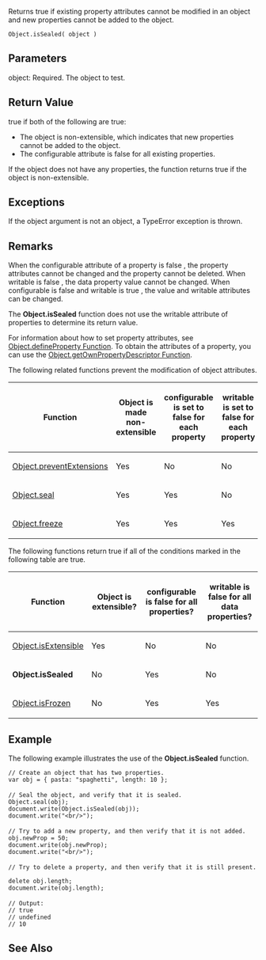 Returns true if existing property attributes cannot be modified in an object and new properties cannot be added to the object.

 Object.isSealed( object )
==Parameters==
; object: Required. The object to test.

==Return Value==
true if both of the following are true:

* The object is non-extensible, which indicates that new properties cannot be added to the object.
* The configurable attribute is false for all existing properties.
If the object does not have any properties, the function returns true if the object is non-extensible.


==Exceptions==
If the object argument is not an object, a TypeError exception is thrown.


==Remarks==
When the configurable attribute of a property is false , the property attributes cannot be changed and the property cannot be deleted. When writable is false , the data property value cannot be changed. When configurable is false and writable is true , the value and writable attributes can be changed.

The '''Object.isSealed''' function does not use the writable attribute of properties to determine its return value.

For information about how to set property attributes, see [[javascript/Object/defineProperty|Object.defineProperty Function]]. To obtain the attributes of a property, you can use the [[javascript/Object/getOwnPropertyDescriptor|Object.getOwnPropertyDescriptor Function]].

The following related functions prevent the modification of object attributes.

{| class='wikitable'
|-
! Function
! Object is made non-extensible
! configurable is set to false for each property
! writable is set to false for each property
|-
| [[javascript/Object/preventExtensions|Object.preventExtensions]]
| Yes
| No
| No
|-
| [[javascript/Object/seal|Object.seal]]
| Yes
| Yes
| No
|-
| [[javascript/Object/freeze|Object.freeze]]
| Yes
| Yes
| Yes
|}
The following functions return true if all of the conditions marked in the following table are true.

{| class='wikitable'
|-
! Function
! Object is extensible?
! configurable is false for all properties?
! writable is false for all data properties?
|-
| [[javascript/Object/isExtensible|Object.isExtensible]]
| Yes
| No
| No
|-
| '''Object.isSealed'''
| No
| Yes
| No
|-
| [[javascript/Object/isFrozen|Object.isFrozen]]
| No
| Yes
| Yes
|}

==Example==
The following example illustrates the use of the '''Object.isSealed''' function.

 // Create an object that has two properties.
 var obj = { pasta: "spaghetti", length: 10 };
 
 // Seal the object, and verify that it is sealed.
 Object.seal(obj);
 document.write(Object.isSealed(obj));
 document.write("&lt;br/&gt;");
 
 // Try to add a new property, and then verify that it is not added. 
 obj.newProp = 50;
 document.write(obj.newProp);
 document.write("&lt;br/&gt;");
 
 // Try to delete a property, and then verify that it is still present. 
 delete obj.length;
 document.write(obj.length);
 
 // Output:
 // true
 // undefined
 // 10

==See Also==

              

              

              

              

              

              

              
